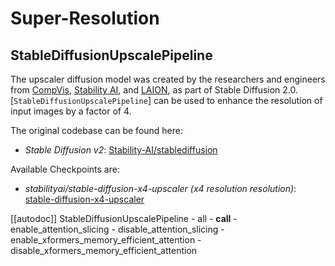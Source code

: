<!--Copyright 2023 The HuggingFace Team. All rights reserved.

Licensed under the Apache License, Version 2.0 (the "License"); you may not use this file except in compliance with
the License. You may obtain a copy of the License at

http://www.apache.org/licenses/LICENSE-2.0

Unless required by applicable law or agreed to in writing, software distributed under the License is distributed on
an "AS IS" BASIS, WITHOUT WARRANTIES OR CONDITIONS OF ANY KIND, either express or implied. See the License for the
specific language governing permissions and limitations under the License.
-->

# Super-Resolution

## StableDiffusionUpscalePipeline

The upscaler diffusion model was created by the researchers and engineers from [CompVis](https://github.com/CompVis), [Stability AI](https://stability.ai/), and [LAION](https://laion.ai/), as part of Stable Diffusion 2.0. [`StableDiffusionUpscalePipeline`] can be used to enhance the resolution of input images by a factor of 4.

The original codebase can be found here: 
- *Stable Diffusion v2*: [Stability-AI/stablediffusion](https://github.com/Stability-AI/stablediffusion#image-upscaling-with-stable-diffusion)

Available Checkpoints are:
- *stabilityai/stable-diffusion-x4-upscaler (x4 resolution resolution)*: [stable-diffusion-x4-upscaler](https://huggingface.co/stabilityai/stable-diffusion-x4-upscaler)


[[autodoc]] StableDiffusionUpscalePipeline
	- all
	- __call__
	- enable_attention_slicing
	- disable_attention_slicing
	- enable_xformers_memory_efficient_attention
	- disable_xformers_memory_efficient_attention